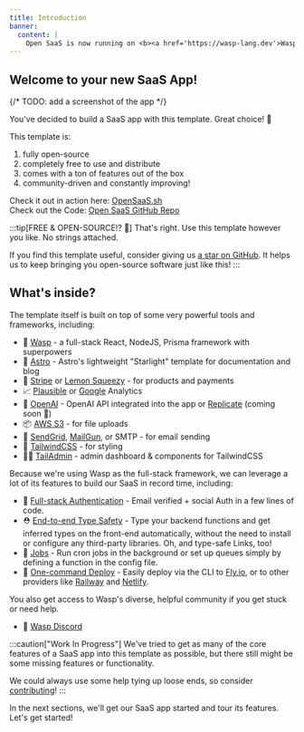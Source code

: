 ```yaml
---
title: Introduction
banner:
  content: |
    Open SaaS is now running on <b><a href='https://wasp-lang.dev'>Wasp v0.15</a></b>! <br/>⚙️<br/>If you're running an older version and would like to upgrade, please follow the <a href="https://wasp-lang.dev/docs/migration-guides/migrate-from-0-14-to-0-15">migration instructions.</a>
---
```


## Welcome to your new SaaS App!

{/* TODO: add a screenshot of the app */}
<HiddenLLMHelper />

You've decided to build a SaaS app with this template. Great choice! 🎉

This template is:

1. fully open-source
2. completely free to use and distribute
3. comes with a ton of features out of the box
4. community-driven and constantly improving!

Check it out in action here: [OpenSaaS.sh](https://opensaas.sh)  
Check out the Code: [Open SaaS GitHub Repo](https://github.com/wasp-lang/open-saas)

:::tip[FREE & OPEN-SOURCE!? 🌟]
That's right. Use this template however you like. No strings attached.

If you find this template useful, consider giving us [a star on GitHub](https://github.com/wasp-lang/wasp). It helps us to keep bringing you open-source software just like this!
:::

## What's inside?

The template itself is built on top of some very powerful tools and frameworks, including:

- 🐝 [Wasp](https://wasp-lang.dev) - a full-stack React, NodeJS, Prisma framework with superpowers
- 🚀 [Astro](https://starlight.astro.build/) - Astro's lightweight "Starlight" template for documentation and blog
- 💸 [Stripe](https://stripe.com) or [Lemon Squeezy](https://lemonsqueezy.com/) - for products and payments
- 📈 [Plausible](https://plausible.io) or [Google](https://analytics.google.com/) Analytics
- 🤖 [OpenAI](https://openai.com) - OpenAI API integrated into the app or [Replicate](https://replicate.com/) (coming soon 👀)
- 📦 [AWS S3](https://aws.amazon.com/s3/) - for file uploads
- 📧 [SendGrid](https://sendgrid.com), [MailGun](https://mailgun.com), or SMTP - for email sending
- 💅 [TailwindCSS](https://tailwindcss.com) - for styling
- 🧑‍💼 [TailAdmin](https://tailadmin.com/) - admin dashboard & components for TailwindCSS

Because we're using Wasp as the full-stack framework, we can leverage a lot of its features to build our SaaS in record time, including:

- 🔐 [Full-stack Authentication](https://wasp-lang.dev/docs/auth/overview) - Email verified + social Auth in a few lines of code.
- ⛑ [End-to-end Type Safety](https://wasp-lang.dev/docs/data-model/operations/overview) - Type your backend functions and get inferred types on the front-end automatically, without the need to install or configure any third-party libraries. Oh, and type-safe Links, too!
- 🤖 [Jobs](https://wasp-lang.dev/docs/advanced/jobs) - Run cron jobs in the background or set up queues simply by defining a function in the config file.
- 🚀 [One-command Deploy](https://wasp-lang.dev/docs/advanced/deployment/overview) - Easily deploy via the CLI to [Fly.io](https://fly.io), or to other providers like [Railway](https://railway.app) and [Netlify](https://netlify.com).

You also get access to Wasp's diverse, helpful community if you get stuck or need help.
- 🤝 [Wasp Discord](https://discord.gg/rzdnErX)

:::caution["Work In Progress"]
We've tried to get as many of the core features of a SaaS app into this template as possible, but there still might be some missing features or functionality.

We could always use some help tying up loose ends, so consider [contributing](https://github.com/wasp-lang/open-saas/blob/main/CONTRIBUTING.md)!
:::

In the next sections, we'll get our SaaS app started and tour its features. Let's get started!

